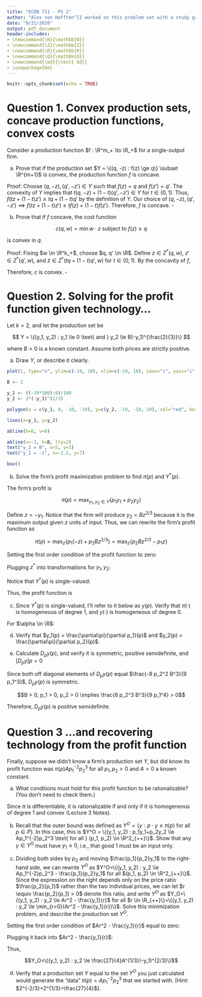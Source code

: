 ```yaml
---
title: "ECON 711 - PS 2"
author: "Alex von Hafften^[I worked on this problem set with a study group of Michael Nattinger, Andrew Smith, Tyler Welch, and Ryan Mather. I also discussed problems with Emily Case, Sarah Bass, and Danny Edgel.]"
date: "9/21/2020"
output: pdf_document
header-includes:
- \newcommand{\N}{\mathbb{N}}
- \newcommand{\Z}{\mathbb{Z}}
- \newcommand{\R}{\mathbb{R}}
- \newcommand{\Q}{\mathbb{Q}}
- \newcommand{\bd}{\text{ bd}}
- \usepackage{bm}
---
```


```r
knitr::opts_chunk$set(echo = TRUE)
```

# Question 1. Convex production sets, concave production functions, convex costs

Consider a production function $f : \R^m_+ \to \R_+$ for a single-output firm.

(a) Prove that if the production set $Y = \{(q, -z) : f(z) \ge q\} \subset \R^{m+1}$ is convex, the production function $f$ is concave.

Proof: Choose $(q, -z), (q', -z') \in Y$ such that $f(z)=q$ and $f(z')=q'$. The convexity of $Y$ implies that $t(q, -z) + (1-t) (q', -z') \in Y$ for $t \in (0, 1)$. Thus, $f(tz + (1-t)z') \ge tq+(1-t)q'$ by the definition of $Y$. Our choice of $(q, -z), (q', -z') \implies f(tz + (1-t)z') \ge tf(z)+(1-t)f(z')$.  Therefore, $f$ is concave. $\square$

(b) Prove that if $f$ concave, the cost function

$$
c(q, w) = \min w \cdot z \text{ subject to } f(z) \ge q
$$

is convex in $q$.

Proof:  Fixing $w \in \R^k_+$, choose $q, q' \in \R$.  Define $z \in Z^*(q, w)$, $z' \in Z^*(q', w)$, and $\tilde{z} \in Z^*(tq+(1-t)q', w)$ for $t \in (0, 1)$.  By the concavity of $f$,

\begin{align*}
\tilde{z} &\le tz+(1-t)z' \\
\implies w\tilde{z} &\le w(tz+(1-t)z') \\
\implies w\tilde{z} &\le twz+(1-t)wz') \\
\implies c(f(\tilde{z}), w) &\le tc(f(z), w)+(1-t)c(f(z'), w) \\
\implies c(tq+(1-t)q', w) &\le tc(q, w)+(1-t)c(q', w)
\end{align*}

Therefore, $c$ is convex. $\square$

\pagebreak

# Question 2. Solving for the profit function given technology...

Let $k=2$, and let the production set be

$$
Y = \{(y_1, y_2) : y_1 \le 0 \text{ and } y_2 \le B(-y_1)^{\frac{2}{3}}\}
$$

where $B > 0$ is a known constant.  Assume both prices are strictly positive.

(a) Draw $Y$, or describe it clearly.

```r
plot(1, type="n", ylim=c(-10, 10), xlim=c(-10, 10), xaxs="i", yaxs="i", xlab="y_1", ylab="y_2", axes = FALSE)

B <- 2

y_1 <- ((-10*100):0)/100
y_2 <- 2*(-y_1)^(2/3)

polygon(x = c(y_1, 0, -10, -10), y=c(y_2, -10, -10, 10), col="red", border = "red")

lines(x=y_1, y=y_2)

abline(h=0, v=0)

abline(v=-1, h=B, lty=2)
text("y_2 = B", x=5, y=3)
text("y_1 = -1", x=-2.5, y=7)

box()

```

(b) Solve the firm's profit maximization problem to find $\pi(p)$ and $Y^*(p)$.

The firm's profit is

$$
\pi(p) = \max_{y_1, y_2 \in Y}\{p_1y_1+p_2y_2\}
$$

Define $z = -y_1$.  Notice that the firm will produce $y_2 = Bz^{2/3}$ because it is the maximum output given $z$ units of input.  Thus, we can rewrite the firm's profit function as 

$$
\pi(p) = \max_{z}\{p_1(-z)+p_2Bz^{2/3}\} = \max_{z}\{p_2Bz^{2/3}-p_1z\}
$$

Setting the first order condition of the profit function to zero:

\begin{align*}
\frac{\partial\pi}{\partial z} &= p_2(2/3)Bz^{-1/3}-p_1 \\
z^* &= \Bigg(\frac{2p_2B}{3p_1}\Bigg)^3 \\
\end{align*}

Plugging $z^*$ into transformations for $y_1, y_2$:

\begin{align*}
y^*_1 &= -\Bigg(\frac{2p_2B}{3p_1}\Bigg)^3 \\
y^*_2 &= B\Bigg(\Bigg(\frac{2p_2B}{3p_1}\Bigg)^3\Bigg)^{2/3} \\
 &= B^3\Bigg(\frac{2p_2}{3p_1}\Bigg)^2 \\
\end{align*}

Notice that $Y^*(p)$ is single-valued:

\begin{align*}
Y^*(p) = \Bigg\{(y_1, y_2) : y_1 = -\Bigg(\frac{2p_2B}{3p_1}\Bigg)^3, y_2 = B^3\Bigg(\frac{2p_2}{3p_1}\Bigg)^2 \Bigg \} \implies 
y(p) = \Bigg(-\Bigg(\frac{2p_2B}{3p_1}\Bigg)^3, B^3\Bigg(\frac{2p_2}{3p_1}\Bigg)^2\Bigg)
\end{align*}

Thus, the profit function is

\begin{align*}
\pi(p) &= p_1\Bigg(-\Bigg(\frac{2p_2B}{3p_1}\Bigg)^3\Bigg) + p_2\Bigg( B^3\Bigg(\frac{2p_2}{3p_1}\Bigg)^2\Bigg)\\
&= \frac{B^3p_2^3}{p_1^2}\Bigg(\frac{2^2}{3^2}-\frac{2^3}{3^3}\Bigg) \\
&= \frac{4B^3p_2^3}{27p_1^2} \\
\end{align*}


(c) Since $Y^*(p)$ is single-valued, I'll refer to it below as $y(p)$.  Verify that $\pi(\cdot)$ is homogeneous of degree 1, and $y(\cdot)$ is homogeneous of degree 0.

For $\alpha \in \R$:

\begin{align*}
\pi(\alpha p) 
&= \frac{4B^3(\alpha p_2)^3}{27(\alpha p_1)^2} \\
&= \alpha \frac{4B^3(p_2)^3}{27(p_1)^2} \\
y(\alpha p) &= \Bigg(-\Bigg(\frac{2(\alpha p_2)B}{3(\alpha p_1)}\Bigg)^3, B^3\Bigg(\frac{2(\alpha p_2)}{3(\alpha p_1)}\Bigg)^2\Bigg) \\
&= \Bigg(-\Bigg(\frac{2p_2B}{3p_1}\Bigg)^3, B^3\Bigg(\frac{2p_2}{3p_1}\Bigg)^2\Bigg)
\end{align*}

\pagebreak

(d) Verify that $y_1(p) = \frac{\partial\pi}{\partial p_1}(p)$ and $y_2(p) = \frac{\partial\pi}{\partial p_2}(p)$.

\begin{align*}
\frac{\partial\pi}{\partial p_1}(p) 
&= \frac{4B^3p_2^3}{27p_1^3}(-2)\\
&= -\frac{8B^3p_2^3}{27p_1^3}\\
&= -\Bigg(\frac{2p_2B}{3p_1}\Bigg)^3\\
&= y_1(p) \\
\frac{\partial\pi}{\partial p_2}(p) &= \frac{4B^3p_2^2}{27p_1^2}(3)\\
&= \frac{4B^3p_2^2}{9p_1^2}\\
&= B^3\Bigg(\frac{2p_2}{3p_1}\Bigg)^2 \\
&= y_2(p)
\end{align*}

(e) Calculate $D_p y(p)$, and verify it is symmetric, positive semidefinite, and $[D_p y]p = 0$

\begin{align*}
D_p y(p) &= \begin{pmatrix} \frac{\partial y_1}{\partial p_1}(p) & \frac{\partial y_2}{\partial p_1}(p) \\ 
                            \frac{\partial y_1}{\partial p_2}(p) & \frac{\partial y_2}{\partial p_2}(p) \end{pmatrix} \\
         &= \begin{pmatrix} \frac{8 p_2^3 B^3}{9 p_1^4}  & \frac{-8 p_2^2 B^3}{9 p_1^3} \\ 
                            \frac{-8 p_2^2 B^3}{9 p_1^3} & \frac{8p_2B^3}{9p_1^2} \end{pmatrix} \\
\end{align*}

Since both off diagonal elements of $D_p y(p)$ equal $\frac{-8 p_2^2 B^3}{9 p_1^3}$, $D_p y(p)$ is symmetric.

$$B > 0, p_1 > 0, p_2 > 0 \implies \frac{8 p_2^3 B^3}{9 p_1^4} > 0$$

\begin{align*}
\det D_p y(p) &= \frac{8 p_2^3 B^3}{9 p_1^4}\frac{8p_2B^3}{9p_1^2} - \frac{-8 p_2^2 B^3}{9 p_1^3}\frac{-8 p_2^2 B^3}{9 p_1^3}\\
              &= \frac{64 p_2^4 B^6}{81 p_1^6} - \frac{64 p_2^4 B^6}{81 p_1^6}\\
              &= 0
\end{align*}

Therefore, $D_p y(p)$ is positive semidefinite.

\begin{align*}
[D_p y]p &=  \begin{pmatrix} \frac{8 p_2^3 B^3}{9 p_1^4}  & \frac{-8 p_2^2 B^3}{9 p_1^3} \\ 
                            \frac{-8 p_2^2 B^3}{9 p_1^3} & \frac{8p_2B^3}{9p_1^2} \end{pmatrix}
             \begin{pmatrix} p_1 \\ p_2 \end{pmatrix} =
             \begin{pmatrix} \frac{8 p_2^3 B^3}{9 p_1^3}  + \frac{-8 p_2^3 B^3}{9 p_1^3} \\ 
                            \frac{-8 p_2^2 B^3}{9 p_1^2}  + \frac{8p_2^2B^3}{9p_1^2} \end{pmatrix} =
             \begin{pmatrix} 0 \\ 0 \end{pmatrix} 
\end{align*}

\pagebreak

# Question 3 ...and recovering technology from the profit function

Finally, suppose we didn't know a firm's production set $Y$, but did know its profit function was $\pi(p) Ap_1^{-2}p_2^3$ for all $p_1, p_2 > 0$ and $A > 0$ a known constant.

(a) What conditions must hold for this profit function to be rationalizable?  (You don't need to check them.)

Since $\pi$ is differentiable, it is rationalizable if and only if it is homogeneous of degree 1 and convex (Lecture 3 Notes).

(b) Recall that the outer bound was defined as $Y^O = \{y : p \cdot y \le \pi(p) \text{ for all } p\in P\}$. In this case, this is $Y^O = \{(y_1, y_2) : p_1y_1+p_2y_2 \le Ap_1^{-2}p_2^3 \text{ for all } (p_1, p_2) \in \R^2_{++}\}$.  Show that any $y \in Y^O$ must have $y_1 \le 0$, i.e., that good 1 must be an input only.



(c) Dividing both sides by $p_2$ and moving $\frac{p_1}{p_2}y_1$ to the right-hand side, we can rewrite $Y^O$ as $Y^O=\{(y_1, y_2) : y_2 \le  Ap_1^{-2}p_2^3 - \frac{p_1}{p_2}y_1$ for all $(p_1, p_2) \in \R^2_{++}\}$. Since the expression on the right depends only on the price ratio $\frac{p_2}{p_1}$ rather than the two individual prices, we can let $r \equiv \frac{p_2}{p_1} > 0$ denote this ratio, and write $Y^O$ as $Y_O=\{(y_1, y_2) : y_2 \le  Ar^2 - \frac{y_1}{r}$ for all $r \in \R_{++}\}=\{(y_1, y_2) : y_2 \le  \min_{r>0}(Ar^2 - \frac{y_1}{r})\}$.  Solve this minimization problem, and describe the production set $Y^O$.

Setting the first order condition of $Ar^2 - \frac{y_1}{r}$ equal to zero:

\begin{align*}
2Ar-\frac{y_1}{r^2}(-1) & =0\\
2Ar &= \frac{-y_1}{r^2} \\
2Ar^3 &= -y_1\\
r^* &= \Bigg( \frac{-y_1}{2A} \Bigg)^\frac{1}{3}
\end{align*}

Plugging it back into $Ar^2 - \frac{y_1}{r}$:

\begin{align*}
A\Bigg(\Bigg( \frac{-y_1}{2A} \Bigg)^\frac{1}{3}\Bigg)^2 - y_1\Bigg( \frac{2A}{-y_1} \Bigg)^\frac{1}{3}
&= \frac{A^{1/3}(-y_1)^{2/3}}{2^{2/3}} + (-y_1)^{2/3} 2^{1/3}A^{1/3} \\
&= A^{1/3} (-y_1)^{2/3}(2^{-2/3}+2^{1/3}) \\
&= \frac{27}{4}A^{1/3} (-y_1)^{2/3} \\
\end{align*}

Thus,

$$Y_O=\{(y_1, y_2) : y_2 \le  \frac{27}{4}A^{1/3}(-y_1)^{2/3}\}$$

(d) Verify that a production set $Y$ equal to the set $Y^O$ you just calculated would generate the "data" $\pi(p)=Ap_1^{-2}p_2^3$ that we started with.  [Hint: $2^{-2/3}+2^{1/3}=\frac{27}{4}$].
